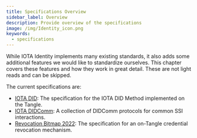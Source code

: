 ```yaml
---
title: Specifications Overview
sidebar_label: Overview
description: Provide overview of the specifications
image: /img/Identity_icon.png
keywords:
  - specifications
---
```



<Announcement/>

While IOTA Identity implements many existing standards, it also adds some additional features we would like to standardize ourselves. This chapter covers these features and how they work in great detail. These are not light reads and can be skipped.

The current specifications are:

- [IOTA DID](./did/overview.mdx): The specification for the IOTA DID Method implemented on the Tangle.
- [IOTA DIDComm](./didcomm/overview.mdx): A collection of DIDComm protocols for common SSI interactions.
- [Revocation Bitmap 2022](./revocation_bitmap_2022.mdx): The specification for an on-Tangle credential revocation mechanism.
